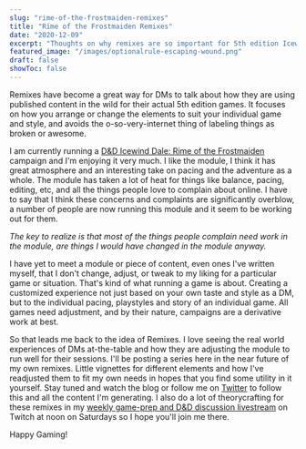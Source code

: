 ```yaml
---
slug: "rime-of-the-frostmaiden-remixes"
title: "Rime of the Frostmaiden Remixes"
date: "2020-12-09"
excerpt: "Thoughts on why remixes are so important for 5th edition Icewind Dale Rime of the Frostmaiden."
featured_image: "/images/optionalrule-escaping-wound.png"
draft: false
showToc: false
---
```


Remixes have become a great way for DMs to talk about how they are using published content in the wild for their actual 5th edition games. It focuses on how you arrange or change the elements to suit your individual game and style, and avoids the o-so-very-internet thing of labeling things as broken or awesome.

I am currently running a [D&D Icewind Dale: Rime of the Frostmaiden](https://dnd.wizards.com/products/tabletop-games/rpg-products/icewind-dale-rime-frostmaiden) campaign and I'm enjoying it very much. I like the module, I think it has great atmosphere and an interesting take on pacing and the adventure as a whole. The module has taken a lot of heat for things like balance, pacing, editing, etc, and all the things people love to complain about online. I have to say that I think these concerns and complaints are significantly overblow, a number of people are now running this module and it seem to be working out for them. 

_The key to realize is that most of the things people complain need work in the module, are things I would have changed in the module anyway._

I have yet to meet a module or piece of content, even ones I've written myself, that I don't change, adjust, or tweak to my liking for a particular game or situation. That's kind of what running a game is about. Creating a customized experience not just based on your own taste and style as a DM, but to the individual pacing, playstyles and story of an individual game. All games need adjustment, and by their nature, campaigns are a derivative work at best.

So that leads me back to the idea of Remixes. I love seeing the real world experiences of DMs at-the-table and how they are adjusting the module to run well for their sessions. I'll be posting a series here in the near future of my own remixes. Little vignettes for different elements and how I've readjusted them to fit my own needs in hopes that you find some utility in it yourself. Stay tuned and watch the blog or follow me on [Twitter](https://twitter.com/optionalrule) to follow this and all the content I'm generating. I also do a lot of theorycrafting for these remixes in my [weekly game-prep and D&D discussion livestream](https://www.twitch.tv/optionalrule) on Twitch at noon on Saturdays so I hope you'll join me there.

Happy Gaming!